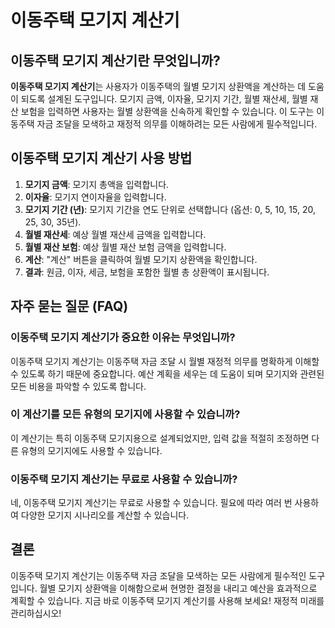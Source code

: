 # 이동주택 모기지 계산기

## 이동주택 모기지 계산기란 무엇입니까?

**이동주택 모기지 계산기**는 사용자가 이동주택의 월별 모기지 상환액을 계산하는 데 도움이 되도록 설계된 도구입니다. 모기지 금액, 이자율, 모기지 기간, 월별 재산세, 월별 재산 보험을 입력하면 사용자는 월별 상환액을 신속하게 확인할 수 있습니다. 이 도구는 이동주택 자금 조달을 모색하고 재정적 의무를 이해하려는 모든 사람에게 필수적입니다.

## 이동주택 모기지 계산기 사용 방법

1. **모기지 금액**: 모기지 총액을 입력합니다.
2. **이자율**: 모기지 연이자율을 입력합니다.
3. **모기지 기간 (년)**: 모기지 기간을 연도 단위로 선택합니다 (옵션: 0, 5, 10, 15, 20, 25, 30, 35년).
4. **월별 재산세**: 예상 월별 재산세 금액을 입력합니다.
5. **월별 재산 보험**: 예상 월별 재산 보험 금액을 입력합니다.
6. **계산**: "계산" 버튼을 클릭하여 월별 모기지 상환액을 확인합니다.
7. **결과**: 원금, 이자, 세금, 보험을 포함한 월별 총 상환액이 표시됩니다.

## 자주 묻는 질문 (FAQ)

### 이동주택 모기지 계산기가 중요한 이유는 무엇입니까?

이동주택 모기지 계산기는 이동주택 자금 조달 시 월별 재정적 의무를 명확하게 이해할 수 있도록 하기 때문에 중요합니다. 예산 계획을 세우는 데 도움이 되며 모기지와 관련된 모든 비용을 파악할 수 있도록 합니다.

### 이 계산기를 모든 유형의 모기지에 사용할 수 있습니까?

이 계산기는 특히 이동주택 모기지용으로 설계되었지만, 입력 값을 적절히 조정하면 다른 유형의 모기지에도 사용할 수 있습니다.

### 이동주택 모기지 계산기는 무료로 사용할 수 있습니까?

네, 이동주택 모기지 계산기는 무료로 사용할 수 있습니다. 필요에 따라 여러 번 사용하여 다양한 모기지 시나리오를 계산할 수 있습니다.

## 결론

이동주택 모기지 계산기는 이동주택 자금 조달을 모색하는 모든 사람에게 필수적인 도구입니다. 월별 모기지 상환액을 이해함으로써 현명한 결정을 내리고 예산을 효과적으로 계획할 수 있습니다. 지금 바로 이동주택 모기지 계산기를 사용해 보세요! 재정적 미래를 관리하십시오!
